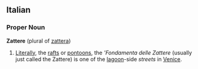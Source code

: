 ==Italian==
===Proper Noun===
'''Zattere''' (plural of [[zattera]])
# [[Literally]], the [[raft]]s or [[pontoon]]s, the '''Fondamenta delle Zattere'' (usually just called the Zattere) is one of the [[lagoon]]-side ''streets'' in [[Venice]].